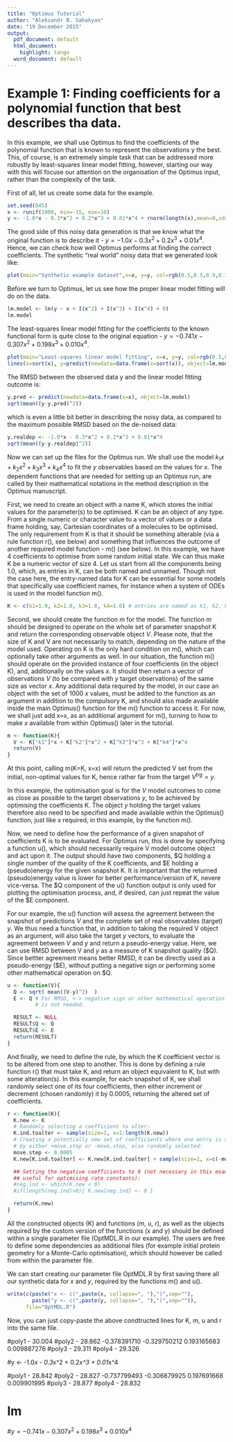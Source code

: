 ```yaml
---
title: "Optimus Tutorial"
author: "Aleksandr B. Sahakyan"
date: "19 December 2015"
output:
  pdf_document: default
  html_document:
    highlight: tango
  word_document: default
---
```


# Example 1: Finding coefficients for a polynomial function that best describes tha data.

In this example, we shall use Optimus to find the coefficients of the polynomial function that is known to represent the observations y the best. This, of course, is an extremely simple task that can be addressed more robustly by least-squares linear model fitting, however, starting our way with this will focuse our attention on the organisation of the Optimus input, rather than the complexity of the task.

First of all, let us create some data for the example.

```r
set.seed(845)
x <- runif(1000, min=-15, max=10)
y <- -1.0*x - 0.3*x^2 + 0.2*x^3 + 0.01*x^4 + rnorm(length(x),mean=0,sd=30)
```

The good side of this noisy data generation is that we know what the original function is to describe it - $y = -1.0x - 0.3x^2 + 0.2x^3 + 0.01x^4$. Hence, we can check how well Optimus performs at finding the correct coefficients. The synthetic "real world" noisy data that we generated look like:

```r
plot(main="Synthetic example dataset",x=x, y=y, col=rgb(0.5,0.5,0.9,0.3), pch=16, cex=0.8)
```

Before we turn to Optimus, let us see how the proper linear model fitting will do on the data.

```r
lm.model <- lm(y ~ x + I(x^2) + I(x^3) + I(x^4) + 0)
lm.model
```

The least-squares linear model fitting for the coefficients to the known functional form is quite close to the original equation - $y = -0.741x - 0.307x^2 + 0.198x^3 + 0.010x^4$.

```r
plot(main="Least-squares linear model fitting", x=x, y=y, col=rgb(0.5,0.5,0.9,0.3), pch=16, cex=0.8)
lines(x=sort(x), y=predict(newdata=data.frame(x=sort(x)), object=lm.model), col="blue", lwd=2.0)
```

The RMSD between the observed data y and the linear model fitting outcome is:

```r
y.pred <- predict(newdata=data.frame(x=x), object=lm.model)
sqrt(mean((y-y.pred)^2))
```

which is even a little bit better in describing the noisy data, as compared to the maximum possible RMSD based on the de-noised data:

```r
y.realdep <- -1.0*x - 0.3*x^2 + 0.2*x^3 + 0.01*x^4
sqrt(mean((y-y.realdep)^2))
```

Now we can set up the files for the Optimus run. We shall use the model $k_1x+k_2x^2+k_3x^3+k_4x^4$ to fit the $y$ observables based on the values for $x$. The dependent functions that are needed for setting up an Optimus run, are called by their mathematical notations in the method description in the Optimus manuscript.

First, we need to create an object with a name K, which stores the initial values for the parameter(s) to be optimised. K can be an object of any type. From a single numeric or character value to a vector of values or a data frame holding, say, Cartesian coordinates of a molecules to be optimised. The only requirement from K is that it should be something alterable (via a rule function r(), see below) and something that influences the outcome of another required model function - m() (see below). In this example, we have 4 coefficients to optimise from some random initial state. We can thus make K be a numeric vector of size 4. Let us start from all the components being 1.0, which, as entries in K, can be both named and unnamed. Though not the case here, the entry-named data for K can be essential for some models that specifically use coefficient names, for instance when a system of ODEs is used in the model function m().

```r
K <- c(k1=1.0, k2=1.0, k3=1.0, k4=1.0) # entries are named as k1, k2, k3 and k4
```

Second, we should create the function $m$ for the model. The function $m$ should be designed to operate on the whole set of parameter snapshot K and return the corresponding observable object $V$. Please note, that the size of K and V are not necessarily to match, depending on the nature of the model used. Operating on K is the only hard condition on m(), which can optionally take other arguments as well. In our situation, the function m() should operate on the provided instance of four coefficients (in the object K), and, additionally on the values $x$. It should then return a vector of observations $V$ (to be compared with $y$ target observations) of the same size as vector $x$. Any additional data required by the model, in our case an object with the set of 1000 $x$ values, must be added to the function as an argument in addition to the compulsory K, and should also made available inside the main Optimus() function for the m() function to access it. For now, we shall just add x=x, as an additional argument for m(), turning to how to make $x$ available from within Optimus() later in the tutorial.

```r
m <- function(K){
  V <- K["k1"]*x + K["k2"]*x^2 + K["k3"]*x^3 + K["k4"]*x^4
  return(V)
}
```

At this point, calling m(K=K, x=x) will return the predicted V set from the initial, non-optimal values for K, hence rather far from the target $V^{trg}=y$.

In this example, the optimisation goal is for the $V$ model outcomes to come as close as possible to the target observations $y$, to be achieved by optimising the coefficients K. The object $y$ holding the target values therefore also need to be specified and made available within the Optimus() function, just like x required, in this example, by the function m().

Now, we need to define how the performance of a given snapshot of coefficients K is to be evaluated. For Optimus run, this is done by specifying a function u(), which should necessarily require V model outcome object and  act upon it. The output should have two components, $Q holding a single number of the quality of the K coefficients, and $E holding a (pseudo)energy for the given snapshot K. It is important that the returned (pseudo)energy value is lower for better performance/version of K, nevere vice-versa. The $Q component of the u() function output is only used for plotting the optimisation process, and, if desired, can just repeat the value of the $E component.

For our example, the u() function will assess the agreement between the snapshot of predictions $V$ and the complete set of real observables (target) $y$. We thus need a function that, in addition to taking the required V object as an argument, will also take the target $y$ vectors, to evaluate the agreement between $V$ and $y$ and return a pseudo-energy value. Here, we can use RMSD between V and $y$ as a measure of K snapshot quality (\$Q). Since bettter agreement means better RMSD, it can be directly used as a pseudo-energy (\$E), without putting a negative sign or performing some other mathematical operation on \$Q.

```r
u <- function(V){
  Q <- sqrt( mean((V-y)^2)  )
  E <- Q # For RMSD, <-> negative sign or other mathematical operation
         # is not needed.

  RESULT <- NULL
  RESULT$Q <- Q
  RESULT$E <- E
  return(RESULT)
}
```

And finally, we need to define the rule, by which the K coefficient vector is to be altered from one step to another. This is done by defining a rule function r() that must take K, and return an object equivalent to K, but with some alteration(s). In this example, for each snapshot of K, we shall randomly select one of its four coefficients, then either increment or decrement (chosen randomly) it by 0.0005, returning the altered set of coefficients.

```r
r <- function(K){
  K.new <- K
  # Randomly selecting a coefficient to alter:
  K.ind.toalter <- sample(size=1, x=1:length(K.new))
  # Creating a potentially new set of coefficients where one entry is altered
  # by either +move.step or -move.step, also randomly selected:
  move.step <- 0.0005
  K.new[K.ind.toalter] <- K.new[K.ind.toalter] + sample(size=1, x=c(-move.step, move.step))

  ## Setting the negative coefficients to 0 (not necessary in this example,
  ## useful for optimising rate constants):
  #neg.ind <- which(K.new < 0)
  #if(length(neg.ind)>0){ K.new[neg.ind] <- 0 }

  return(K.new)
}
```

All the constructed objects (K) and functions (m, u, r), as well as the objects required by the custom version of the functions (x and y) should be defined within a single parameter file (OptMDL.R in our example). The users are free to define some dependencies as additional files (for example initial protein geometry for a Monte-Carlo optimisation), which should however be called from within the parameter file.

We can start creating our parameter file OptMDL.R by first saving there all our synthetic data for $x$ and $y$, required by the functions m() and u().

```r
write(c(paste("x <- c(",paste(x, collapse=", "),")",sep=""),
        paste("y <- c(",paste(y, collapse=", "),")",sep="")),
      file="OptMDL.R")
```

Now, you can just copy-paste the above condtructed lines for K, m, u and r into the same file.


#poly1 - 30.004
#poly2 - 28.862  -0.378391710 -0.329750212  0.193165683  0.009887276
#poly3 - 29.311
#poly4 - 29.326


#y <- -1.0*x - 0.3*x^2 + 0.2*x^3 + 0.01*x^4

#poly1 - 28.842
#poly2 - 28.827 -0.737799493 -0.306879925  0.197691668  0.009901995
#poly3 - 28.877
#poly4 - 28.832


# lm
#$y = -0.741x - 0.307x^2 + 0.198x^3 + 0.010x^4$



